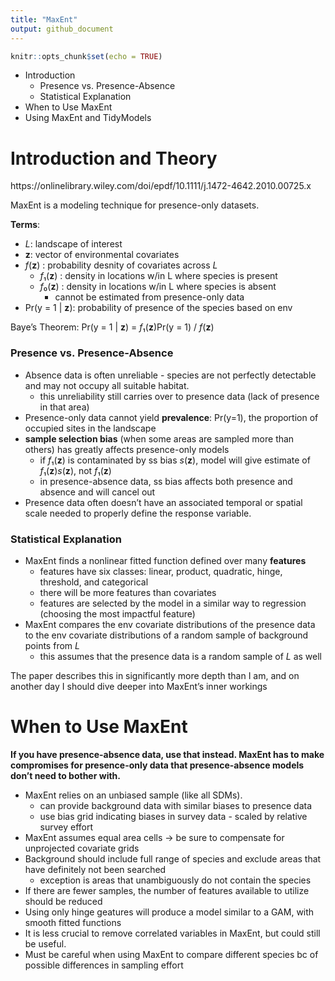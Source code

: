 ```yaml
---
title: "MaxEnt"
output: github_document
---
```


```r
knitr::opts_chunk$set(echo = TRUE)
```

* Introduction
  * Presence vs. Presence-Absence
  * Statistical Explanation
* When to Use MaxEnt
* Using MaxEnt and TidyModels 

# Introduction and Theory #

https://onlinelibrary.wiley.com/doi/epdf/10.1111/j.1472-4642.2010.00725.x

MaxEnt is a modeling technique for presence-only datasets. 

**Terms**: 

* *L*: landscape of interest
* **z**: vector of environmental covariates
* *f*(**z**) : probability desnity of covariates across *L*
  * *f*₁(**z**) : density in locations w/in L where species is present
  * *f*₀(**z**) : density in locations w/in L where species is absent 
    * cannot be estimated from presence-only data 
* Pr(y = 1 | **z**): probability of presence of the species based on env 

Baye's Theorem: Pr(y = 1 | **z**) = *f*₁(**z**)Pr(y = 1) / *f*(**z**) 

### Presence vs. Presence-Absence ###

* Absence data is often unreliable - species are not perfectly detectable and may not occupy all suitable habitat. 
  * this unreliability still carries over to presence data (lack of presence in that area)
* Presence-only data cannot yield **prevalence**: Pr(y=1), the proportion of occupied sites in the landscape
* **sample selection bias** (when some areas are sampled more than others) has greatly affects presence-only models
  * if *f*₁(**z**) is contaminated by ss bias *s*(**z**), model will give estimate of *f*₁(**z**)*s*(**z**), not *f*₁(**z**)
  * in presence-absence data, ss bias affects both presence and absence and will cancel out
* Presence data often doesn't have an associated temporal or spatial scale needed to properly define the response variable.

### Statistical Explanation ###

* MaxEnt finds a nonlinear fitted function defined over many **features** 
  * features have six classes: linear, product, quadratic, hinge, threshold, and categorical 
  * there will be more features than covariates
  * features are selected by the model in a similar way to regression (choosing the most impactful feature)

* MaxEnt compares the env covariate distributions of the presence data to the env covariate distributions of a random sample of background points from *L*
  * this assumes that the presence data is a random sample of *L* as well
  
The paper describes this in significantly more depth than I am, and on another day I should dive deeper into MaxEnt's inner workings

# When to Use MaxEnt #

**If you have presence-absence data, use that instead. MaxEnt has to make compromises for presence-only data that presence-absence models don't need to bother with.**

* MaxEnt relies on an unbiased sample (like all SDMs). 
  * can provide background data with similar biases to presence data 
  * use bias grid indicating biases in survey data - scaled by relative survey effort 
* MaxEnt assumes equal area cells -> be sure to compensate for unprojected covariate grids
* Background should include full range of species and exclude areas that have definitely not been searched 
  * exception is areas that unambiguously do not contain the species 
* If there are fewer samples, the number of features available to utilize should be reduced 
* Using only hinge geatures will produce a model similar to a GAM, with smooth fitted functions 
* It is less crucial to remove correlated variables in MaxEnt, but could still be useful.
* Must be careful when using MaxEnt to compare different species bc of possible differences in sampling effort 










